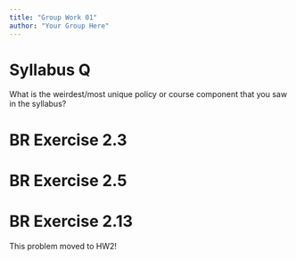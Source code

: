 ```yaml
---
title: "Group Work 01"
author: "Your Group Here"
---
```


# Syllabus Q

What is the weirdest/most unique policy or course component that you saw in the syllabus?

# BR Exercise 2.3

# BR Exercise 2.5

# BR Exercise 2.13

::: callout-important

This problem moved to HW2!
:::
 
 


